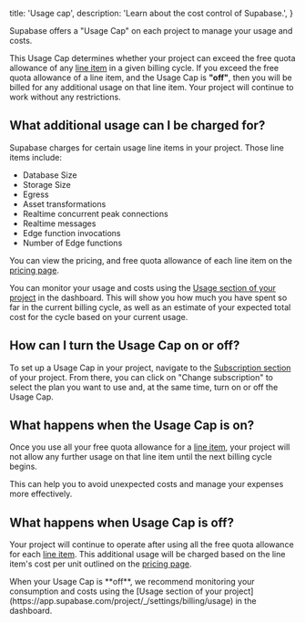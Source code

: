 
  title: 'Usage cap',
  description: 'Learn about the cost control of Supabase.',
}

Supabase offers a "Usage Cap" on each project to manage your usage and costs.

This Usage Cap determines whether your project can exceed the free quota allowance of any [line item](#what-can-i-be-charged-for) in a given billing cycle.
If you exceed the free quota allowance of a line item, and the Usage Cap is **"off"**, then you will be billed for any additional usage on that line item.
Your project will continue to work without any restrictions.

## What additional usage can I be charged for?

Supabase charges for certain usage line items in your project. Those line items include:

- Database Size
- Storage Size
- Egress
- Asset transformations
- Realtime concurrent peak connections
- Realtime messages
- Edge function invocations
- Number of Edge functions

You can view the pricing, and free quota allowance of each line item on the [pricing page](/pricing).

You can monitor your usage and costs using the [Usage section of your project](https://app.supabase.com/project/_/settings/billing/usage) in the dashboard.
This will show you how much you have spent so far in the current billing cycle, as well as an estimate of your expected total cost for the cycle based on your current usage.

## How can I turn the Usage Cap on or off?

To set up a Usage Cap in your project, navigate to the [Subscription section](https://app.supabase.com/project/_/settings/billing/subscription) of your project.
From there, you can click on "Change subscription" to select the plan you want to use and, at the same time, turn on or off the Usage Cap.

## What happens when the Usage Cap is on?

Once you use all your free quota allowance for a [line item](#what-can-i-be-charged-for), your project will not allow any further usage on that line item until the next billing cycle begins.

This can help you to avoid unexpected costs and manage your expenses more effectively.

## What happens when Usage Cap is off?

Your project will continue to operate after using all the free quota allowance for each [line item](#what-can-i-be-charged-for).
This additional usage will be charged based on the line item's cost per unit outlined on the [pricing page](/pricing).

<Admonition type="note">
  When your Usage Cap is **off**, we recommend monitoring your consumption and costs using the [Usage
  section of your project](https://app.supabase.com/project/_/settings/billing/usage) in the
  dashboard.
</Admonition>


